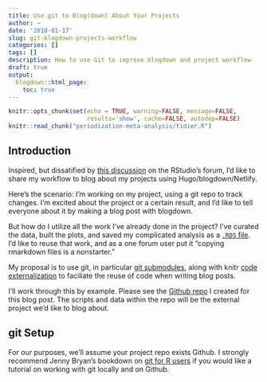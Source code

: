 ```yaml
---
title: Use git to Blog(down) About Your Projects
author: ~
date: '2018-01-17'
slug: git-blogdown-projects-workflow
categories: []
tags: []
description: How to use Git to improve blogdown and project workflow 
draft: true
output:
  blogdown::html_page:
    toc: true
---
```


```r
knitr::opts_chunk$set(echo = TRUE, warning=FALSE, message=FALSE, 
                      results='show', cache=FALSE, autodep=FALSE)
knitr::read_chunk("periodization-meta-analysis/tidier.R")
```

## Introduction

Inspired, but dissatified by [this discussion](https://community.rstudio.com/t/whats-your-blogdown-workflow-to-include-work-from-other-projects/1445) on the RStudio's forum, I'd like to share my workflow to blog about my projects using Hugo/blogdown/Netlify.

Here's the scenario: I'm working on my project, using a git repo to track changes. I'm excited about the project or a certain result, and I'd like to tell everyone about it by making a blog post with blogdown.

But how do I utilize all the work I've already done in the project? I've curated the data, built the plots, and saved my complicated analysis as a [`.RDS` file](https://www.fromthebottomoftheheap.net/2012/04/01/saving-and-loading-r-objects/). I'd like to reuse that work, and as a one forum user put it "copying rmarkdown files is a nonstarter."

My proposal is to use git, in particular [git submodules](https://git-scm.com/book/en/v2/Git-Tools-Submodules), along with knitr [code externalization](https://yihui.name/knitr/demo/externalization/) to faciliate the reuse of code when writing blog posts. 

I'll work through this by example. Please see the [Github repo](https://github.com/tmastny/git-blogdown-workflow) I created for this blog post. The scripts and data within the repo will be the external project we'd like to blog about. 

## git Setup

For our purposes, we'll assume your project repo exists Github. I strongly recommend Jenny Bryan's bookdown on [git for R users](http://happygitwithr.com/index.html) if you would like a tutorial on working with git locally and on Github.







